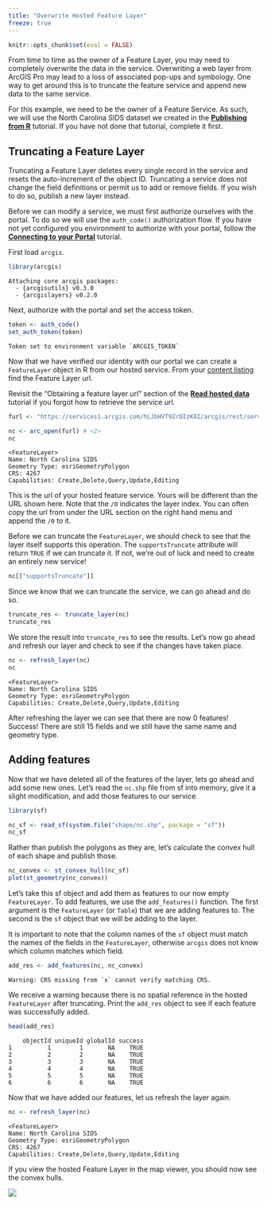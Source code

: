 ```yaml
---
title: "Overwrite Hosted Feature Layer"
freeze: true
--- 
```


```r
knitr::opts_chunk$set(eval = FALSE)
```

From time to time as the owner of a Feature Layer, you may need to completely overwrite the data in the service. Overwriting a web layer from ArcGIS Pro may lead to a loss of associated pop-ups and symbology. One way to get around this is to truncate the feature service and append new data to the same service. 

For this example, we need to be the owner of a Feature Service. As such, we will use the North Carolina SIDS dataset we created in the [**Publishing from R**](../layers/publishing.qmd) tutorial. If you have not done that tutorial, complete it first.  

## Truncating a Feature Layer

Truncating a Feature Layer deletes every single record in the service and resets the auto-increment of the object ID. Truncating a service does not change the field definitions or permit us to add or remove fields. If you wish to do so, publish a new layer instead. 

Before we can modify a service, we must first authorize ourselves with the portal. To do so we will use the `auth_code()` authorization flow. If you have not yet configured you environment to authorize with your portal, follow the [**Connecting to your Portal**](../connecting-to-a-portal.qmd) tutorial. 

First load `arcgis`.

```r
library(arcgis)
```
```
Attaching core arcgis packages:
  - {arcgisutils} v0.3.0
  - {arcgislayers} v0.2.0
```

Next, authorize with the portal and set the access token.

```r
token <- auth_code()
set_auth_token(token)
```
```
Token set to environment variable `ARCGIS_TOKEN`
```

Now that we have verified our identity with our portal we can create a `FeatureLayer` object in R from our hosted service. From your [content listing](https://arcgis.com/home/content.html) find the Feature Layer url. 

:::{.callout-tip}
Revisit the "Obtaining a feature layer url" section of the [**Read hosted data**](../read-data.qmd#obtaining-a-feature-layer-url) tutorial if you forgot how to retrieve the service url.
:::

```r
furl <- "https://services1.arcgis.com/hLJbHVT9ZrDIzK0I/arcgis/rest/services/North%20Carolina%20SIDS/FeatureServer/0" # <1>

nc <- arc_open(furl) # <2>
nc
```
```
<FeatureLayer>
Name: North Carolina SIDS
Geometry Type: esriGeometryPolygon
CRS: 4267
Capabilities: Create,Delete,Query,Update,Editing
```

:::{.aside}
This is the url of your hosted feature service. Yours will be different than the URL shown here. Note that the `/0` indicates the layer index. You can often copy the url from under the URL section on the right hand menu and append the `/0` to it. 
:::


Before we can truncate the `FeatureLayer`, we should check to see that the layer itself supports this operation. The `supportsTruncate` attribute will return `TRUE` if we can truncate it. If not, we're out of luck and need to create an entirely new service! 

```r
nc[["supportsTruncate"]]
```

Since we know that we can truncate the service, we can go ahead and do so. 

```r
truncate_res <- truncate_layer(nc)
truncate_res
```
We store the result into `truncate_res` to see the results. Let's now go ahead and refresh our layer and check to see if the changes have taken place. 

```r
nc <- refresh_layer(nc)
nc
```
```
<FeatureLayer>
Name: North Carolina SIDS
Geometry Type: esriGeometryPolygon
Capabilities: Create,Delete,Query,Update,Editing
```

After refreshing the layer we can see that there are now 0 features! Success! There are still 15 fields and we still have the same name and geometry type. 

## Adding features

Now that we have deleted all of the features of the layer, lets go ahead and add some new ones. Let's read the `nc.shp` file from sf into memory, give it a slight modification, and add those features to our service. 

```r
library(sf)

nc_sf <- read_sf(system.file("shape/nc.shp", package = "sf"))
nc_sf
```

Rather than publish the polygons as they are, let's calculate the convex hull of each shape and publish those. 

```r
nc_convex <- st_convex_hull(nc_sf)
plot(st_geometry(nc_convex))
```

Let's take this sf object and add them as features to our now empty `FeatureLayer`. To add features, we use the `add_features()` function. The first argument is the `FeatureLayer` (or `Table`) that we are adding features to. The second is the `sf` object that we will be adding to the layer.

:::{.callout-tip}
It is important to note that the column names of the `sf` object must match the names of the fields in the `FeatureLayer`, otherwise `arcgis` does not know which column matches which field. 
:::

```r
add_res <- add_features(nc, nc_convex)
```
```
Warning: CRS missing from `x` cannot verify matching CRS.
```

We receive a warning because there is no spatial reference in the hosted `FeatureLayer` after truncating. Print the `add_res` object to see if each feature was successfully added.

```r
head(add_res)
```
```
    objectId uniqueId globalId success
1          1        1       NA    TRUE
2          2        2       NA    TRUE
3          3        3       NA    TRUE
4          4        4       NA    TRUE
5          5        5       NA    TRUE
6          6        6       NA    TRUE
```

Now that we have added our features, let us refresh the layer again.

```r
nc <- refresh_layer(nc)
```
```
<FeatureLayer>
Name: North Carolina SIDS
Geometry Type: esriGeometryPolygon
CRS: 4267
Capabilities: Create,Delete,Query,Update,Editing
```

If you view the hosted Feature Layer in the map viewer, you should now see the convex hulls.

![](images/nc-convex-hulls.png)


